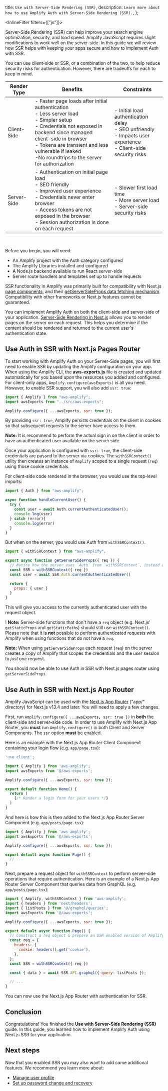   title: `Use with Server-Side Rendering (SSR)`,
  description: `Learn more about how to use Amplify Auth with Server-Side Rendering (SSR).`,
};

<InlineFilter filters={["js"]}>

[comment]: # (source content from /src/fragments/lib/ssr/js/getting-started.mdx ; /src/fragments/lib/ssr/js/next-js-callout.mdx ; /src/fragments/start/getting-started/next/api.mdx ; aws.amazon.com/blogs/mobile/ssr-support-for-aws-amplify-javascript-libraries/)

Server-Side Rendering (SSR) can help improve your search engine optimization, security, and load speed. Amplify JavaScript requires slight modifications to work well on the server-side. In this guide we will review how SSR helps with keeping your apps secure and how to implement Auth with SSR.

<Accordion title='Review the tradeoffs between client-side and SSR auth flows' headingLevel='4' eyebrow='Learn more'>

You can use client-side or SSR, or a combination of the two, to help reduce security risks for authentication.
However, there are tradeoffs for each to keep in mind.

| Render Type | Benefits | Constraints |
|-|-|-|  
| Client-Side | - Faster page loads after initial authentication <br/>- Less server load <br/>- Simpler setup <br/>- Credentials not exposed in backend since managed client-side in browser <br/>- Tokens are transient and less vulnerable if leaked <br/> -No roundtrips to the server for authorization | - Initial load authentication delay <br/>- SEO unfriendly <br/>- Impacts user experience <br/>- Client-side security risks |
| Server-Side | - Authentication on initial page load <br/>- SEO friendly <br/>- Improved user experience <br/>- Credentials never enter browser <br/>- Access tokens are not exposed in the browser <br/>- Session authorization is done on each request | - Slower first load time <br/>- More server load <br/>- Server-side security risks |

</Accordion>

<br/>

Before you begin, you will need:

- An Amplify project with the Auth category configured
- The Amplify Libraries installed and configured
- A Node.js backend available to run React server-side
- Server route handlers and templates set up to handle requests

<Callout warning>

SSR functionality in Amplify was primarily built for compatibility with Next.js [page components](https://nextjs.org/docs/basic-features/pages), and their [getServerSideProps data fetching mechanism](https://nextjs.org/docs/basic-features/data-fetching/get-server-side-props). Compatibility with other frameworks or Next.js features cannot be guaranteed.

</Callout>

You can implement Amplify Auth on both the client-side and server-side of your application. [Server-Side Rendering in Next.js](https://nextjs.org/docs/pages/building-your-application/data-fetching/get-server-side-props) allows you to render pages on the server on each request. This helps you determine if the content should be rendered and returned to the current user's authentication state.

## Use Auth in SSR with Next.js Pages Router

To start working with Amplify Auth on your Server-Side pages, you will first need to enable SSR by updating the Amplify configuration on your app. When using the Amplify CLI, the **aws-exports.js** file is created and updated automatically for you based upon the resources you added and configured. For client-only apps, `Amplify.configure(awsExports)` is all you need. However, to enable SSR support, you will also add `ssr: true`:

```js
import { Amplify } from "aws-amplify";
import awsExports from "../src/aws-exports";

Amplify.configure({ ...awsExports, ssr: true });
```

By providing `ssr: true`, Amplify persists credentials on the client in cookies so that subsequent requests to the server have access to them.

<Callout>

**Note:** It is recommend to perform the actual sign in on the client in order to have an authenticated user available on the server side.

</Callout>

Once your application is configured with `ssr: true`, the client-side credentials are passed to the server via cookies. The `withSSRContext()` utility then creates an instance of `Amplify` scoped to a single request (`req`) using those cookie credentials.

For client-side code rendered in the browser, you would use the top-level imports:

```js
import { Auth } from "aws-amplify";

async function handleCurrentUser() {
  try {
    const user = await Auth.currentAuthenticatedUser();
    console.log(user)
  } catch (error){
    console.log(error)
  }
} 
```

But when on the server, you would use Auth from `withSSRContext()`.

```js
import { withSSRContext } from "aws-amplify";

export async function getServerSideProps({ req }) {
  // Notice how the server uses `Auth` from `withSSRContext`, instead of the top-level `API`.
  const SSR = withSSRContext({ req })
  const user = await SSR.Auth.currentAuthenticatedUser()

  return {
    props: { user }
  }
}
```

This will give you access to the currently authenticated user with the request object.

<Callout>

! **Note:** Server-side functions that don't have a `req` object (e.g. Next.js' `getStaticProps` and `getStaticPaths`) should still use `withSSRContext()`. Please note that it is **not** possible to perform authenticated requests with Amplify when using functions that do not have a `req`.

</Callout>


<Callout>

**Note:** When using `getServerSideProps` each request (`req`) on the server creates a copy of Amplify that scopes the credentials and the user session to *just one* request. 

</Callout>

You should now be able to use Auth in SSR with Next.js pages router using `getServerSideProps`.

## Use Auth in SSR with Next.js App Router

Amplify JavaScript can be used with the [Next.js App Router](https://nextjs.org/docs/app) ("app/" directory) for Next.js v13.4 and later. You will need to apply a few changes.

First, run `Amplify.configure({ ...awsExports, ssr: true })` in **both** the client-side and server-side code. In order to use Amplify with Next.js App Router, you **must** run `Amplify.configure()` in both Client and Server Components. The `ssr` option **must** be enabled.

Here is an example with the Next.js App Router Client Component containing your login flow (e.g. `app/page.tsx`):

```js
'use client';

import { Amplify } from 'aws-amplify';
import awsExports from '@/aws-exports';

Amplify.configure({ ...awsExports, ssr: true });

export default function Home() {
  return (
    {/* Render a login form for your users */}
  )
}
```

And here is how this is then added to the Next.js App Router Server Component (e.g. `app/posts/page.tsx`):

```js
import { Amplify } from 'aws-amplify';
import awsExports from '@/aws-exports';

Amplify.configure({ ...awsExports, ssr: true });

export default async function Page() {
  // ...
}
```

Next, prepare a request object for `withSSRContext` to perform server-side operations that require authentication.  Here is an example of a Next.js App Router Server Component that queries data from GraphQL (e.g. `app/posts/page.tsx`):

```js
import { Amplify, withSSRContext } from 'aws-amplify';
import { headers } from 'next/headers';
import { listPosts } from '@/graphql/queries'; 
import awsExports from '@/aws-exports';

Amplify.configure({ ...awsExports, ssr: true });

export default async function Page() {
  // Construct a req object & prepare an SSR enabled version of Amplify
  const req = {
    headers: {
      cookie: headers().get('cookie'),
    },
  };
  const SSR = withSSRContext({ req })

  const { data } = await SSR.API.graphql({ query: listPosts });

  // ...
}

```


You can now use the Next.js App Router with authentication for SSR.

## Conclusion

Congratulations! You finished the **Use with Server-Side Rendering (SSR)** guide. In this guide, you learned how to implement Amplify Auth using Next.js SSR for your application.

## Next steps

Now that you enabled SSR you may also want to add some additional features. We recommend you learn more about:

- [Manage user profile](/lib/auth/manageusers/q/platform/js/)
- [Set up password change and recovery](/lib/auth/password_management/q/platform/js/)

</InlineFilter>
